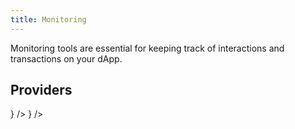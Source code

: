 ```yaml
---
title: Monitoring
---
```



Monitoring tools are essential for keeping track of interactions and transactions on your dApp.

## Providers

<Cards className="sm:grid-cols-3">
  <Card
    title="Tenderly Alerts"
    href="https://docs.tenderly.co/alerts/intro-to-alerts?mtm_campaign=ext-docs&mtm_kwd=metis"
    external
    icon={<LineChart />}
  />
  <Card
    title="Tenderly Web3 Actions"
    href="https://docs.tenderly.co/web3-actions/intro-to-web3-actions?mtm_campaign=ext-docs&mtm_kwd=metis"
    external
    icon={<LineChart />}
  />
</Cards>
